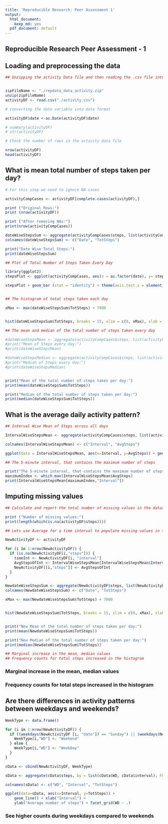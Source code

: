 ```yaml
---
title: 'Reproducible Research: Peer Assessment 1'
output:
  html_document:
    keep_md: yes
  pdf_document: default
---
```

## Reproducible Research Peer Assessment - 1


## Loading and preprocessing the data

```r
## Unzipping the activity Data file and then reading the .csv file into a Data Frame


zipFileName <- "./repdata_data_activity.zip"
unzip(zipFileName)
activityDF <- read.csv("./activity.csv")

# converting the date variable into date format 

activityDF$date <-as.Date(activityDF$date)

# summary(activityDF)
# str(activityDF)

# Check the number of rows in the activity data file

nrow(activityDF)
head(activityDF)

```

## What is mean total number of steps taken per day?

``` r

# For this step we need to ignore NA cases

activityCompCases <- activityDF[complete.cases(activityDF),]

print ("Original Rows:")
print (nrow(activityDF))

print ("After removing NAs:")
print(nrow(activityCompCases))

dateWiseStepsSum <- aggregate(activityCompCases$steps, list(activityCompCases$date), FUN = sum)
colnames(dateWiseStepsSum) <- c("Date", "TotSteps")

print("Date Wise Total Steps:")
print(dateWiseStepsSum)

## Plot of Total Number of Steps Taken Every Day

library(ggplot2)
stepsPlot <- ggplot(activityCompCases, aes(x = as.factor(date), y= steps)) 

stepsPlot + geom_bar (stat = "identity") + theme(axis.text.x = element_text(angle=-90)) + xlab ("Date") + ylab ("Total Steps")


## The histogram of total steps taken each day 

xMax <- max(dateWiseStepsSum$TotSteps) + 7000


hist(dateWiseStepsSum$TotSteps, breaks = 15, xlim = c(0, xMax), xlab = "Days::Total Steps", main = "Histogram of Days-Total Steps", col = "light blue")

## The mean and median of the total number of steps taken every day

#dateWiseStepsMean <- aggregate(activityCompCases$steps, list(activityCompCases$date), FUN=mean)
#print("Mean of Steps every day:")
#print(dateWiseStepsMean)

#dateWiseStepsMedian <- aggregate(activityCompCases$steps, list(activityCompCases$date), FUN=median)
#print("Median of Steps every day:")
#print(dateWiseStepsMedian)


print("Mean of the total number of steps taken per day:")
print(mean(dateWiseStepsSum$TotSteps))

print("Median of the total number of steps taken per day:")
print(median(dateWiseStepsSum$TotSteps))

```

## What is the average daily activity pattern?
 
```r

## Interval Wise Mean of Steps across all days

IntervalWiseStepsMean <- aggregate(activityCompCases$steps, list(activityCompCases$interval), FUN=mean)

colnames(IntervalWiseStepsMean) <- c("Interval", "AvgSteps")

ggplot(data = IntervalWiseStepsMean, aes(x=Interval, y=AvgSteps)) + geom_line() + geom_point() + xlab ("Interval") + ylab ("Average Steps")

## The 5-minute interval, that contains the maximum number of steps

print("The 5-minute interval, that contains the maximum number of steps is:")
maximumIndex <- which.max(IntervalWiseStepsMean$AvgSteps)
print(IntervalWiseStepsMean[maximumIndex,"Interval"])


```

## Imputing missing values

```r

## Calculate and report the total number of missing values in the dataset (i.e. the total number of rows with NAs)

print ("Number of missing values:")
print(length(which(is.na(activityDF$steps))))

## Lets use Average for a time interval to populate missing values in the original data

NewActivityDF <- activityDF

for (i in 1:nrow(NewActivityDF)) {
  if (is.na(NewActivityDF[i,"steps"])) {
    timeInt <- NewActivityDF[i, "interval"]
    AvgStepsOfInt <- IntervalWiseStepsMean[IntervalWiseStepsMean$Interval==timeInt, "AvgSteps"]
    NewActivityDF[[i,"steps"]] <- AvgStepsOfInt
  }
}

NewdateWiseStepsSum <- aggregate(NewActivityDF$steps, list(NewActivityDF$date), FUN = sum)
colnames(NewdateWiseStepsSum) <- c("Date", "TotSteps")

xMax <- max(NewdateWiseStepsSum$TotSteps) + 7000


hist(NewdateWiseStepsSum$TotSteps, breaks = 15, xlim = c(0, xMax), xlab = "Days::Total Steps", main = "New Histogram of Days-Total Steps", col = "blue")


print("New Mean of the total number of steps taken per day:")
print(mean(NewdateWiseStepsSum$TotSteps))

print("New Median of the total number of steps taken per day:")
print(median(NewdateWiseStepsSum$TotSteps))

## Marginal increase in the mean, median values
## Frequency counts for total steps increased in the histogram

```

### Marginal increase in the mean, median values
### Frequency counts for total steps increased in the histogram

## Are there differences in activity patterns between weekdays and weekends?

```r
WeekType <- data.frame()

for (i in 1:nrow(NewActivityDF)) {
  if ((weekdays(NewActivityDF [i, "date"]) == "Sunday") || (weekdays(NewActivityDF [i, "date"]) == "Saturday")) {
    WeekType[i,"WD"] <- "Weekend"
  } else {
    WeekType[i,"WD"] <- "WeekDay"
  }
}

cData <- cbind(NewActivityDF, WeekType)

sData <- aggregate(cData$steps, by = list(cData$WD, cData$interval), FUN = sum)

colnames(sData) <- c("WD", "Interval", "TotSteps")

ggplot(data=sData, aes(x=Interval, y=TotSteps)) + 
    geom_line() + xlab("Interval") +
    ylab("Average number of steps") + facet_grid(WD ~ .)


```

### See higher counts during weekdays compared to weekends

